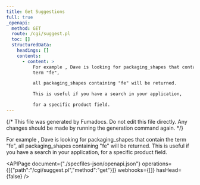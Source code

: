 ```yaml
---
title: Get Suggestions
full: true
_openapi:
  method: GET
  route: /cgi/suggest.pl
  toc: []
  structuredData:
    headings: []
    contents:
      - content: >
          For example , Dave is looking for packaging_shapes that contain the
          term "fe",

          all packaging_shapes containing "fe" will be returned.

          This is useful if you have a search in your application,

          for a specific product field.
---
```


{/* This file was generated by Fumadocs. Do not edit this file directly. Any changes should be made by running the generation command again. */}

For example , Dave is looking for packaging_shapes that contain the term "fe",
all packaging_shapes containing "fe" will be returned.
This is useful if you have a search in your application,
for a specific product field.


<APIPage document={"./specfiles-json/openapi.json"} operations={[{"path":"/cgi/suggest.pl","method":"get"}]} webhooks={[]} hasHead={false} />